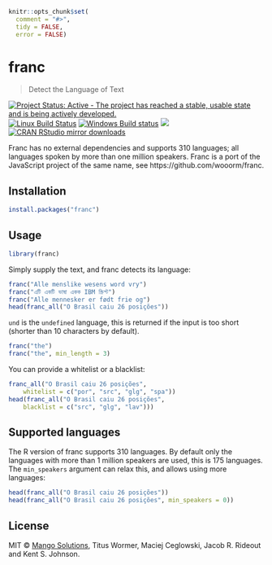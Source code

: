 
```r
knitr::opts_chunk$set(
  comment = "#>",
  tidy = FALSE,
  error = FALSE)
```

# franc

> Detect the Language of Text

[![Project Status: Active - The project has reached a stable, usable state and is being actively developed.](http://www.repostatus.org/badges/latest/active.svg)](http://www.repostatus.org/#active)
[![Linux Build Status](https://travis-ci.org/gaborcsardi/franc.svg?branch=master)](https://travis-ci.org/Gaborcsardi/franc)
[![Windows Build
status](https://ci.appveyor.com/api/projects/status/github/gaborcsardi/franc?svg=true)](https://ci.appveyor.com/project/gaborcsardi/franc)
[![](http://www.r-pkg.org/badges/version/franc)](http://www.r-pkg.org/pkg/franc)
[![CRAN RStudio mirror downloads](http://cranlogs.r-pkg.org/badges/franc)](http://www.r-pkg.org/pkg/franc)

Franc has no external dependencies and supports 310 languages; all
languages spoken by more than one million speakers. Franc is a port
of the JavaScript project of the same name, see
https://github.com/wooorm/franc.

## Installation

```r
install.packages("franc")
```

## Usage

```r
library(franc)
```

Simply supply the text, and franc detects its language:

```r
franc("Alle menslike wesens word vry")
franc("এটি একটি ভাষা একক IBM স্ক্রিপ্ট")
franc("Alle mennesker er født frie og")
head(franc_all("O Brasil caiu 26 posições"))
```

`und` is the `undefined` language, this is returned if the input is
too short (shorter than 10 characters by default).

```r
franc("the")
franc("the", min_length = 3)
```

You can provide a whitelist or a blacklist:

```r
franc_all("O Brasil caiu 26 posições",
    whitelist = c("por", "src", "glg", "spa"))
head(franc_all("O Brasil caiu 26 posições",
    blacklist = c("src", "glg", "lav")))
```

## Supported languages

The R version of franc supports 310 languages. By default only the
languages with more than 1 million speakers are used, this is 175
languages. The `min_speakers` argument can relax this, and allows
using more languages:

```r
head(franc_all("O Brasil caiu 26 posições"))
head(franc_all("O Brasil caiu 26 posições", min_speakers = 0))
```

## License

MIT © [Mango Solutions](https://github.com/mangothecat), Titus Wormer,
Maciej Ceglowski, Jacob R. Rideout and Kent S. Johnson.

